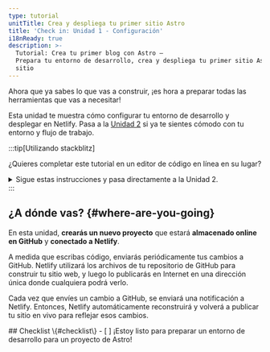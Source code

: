 ```yaml
---
type: tutorial
unitTitle: Crea y despliega tu primer sitio Astro
title: 'Check in: Unidad 1 - Configuración'
i18nReady: true
description: >-
  Tutorial: Crea tu primer blog con Astro —
  Prepara tu entorno de desarrollo, crea y despliega tu primer sitio Astro
  sitio
---
```


Ahora que ya sabes lo que vas a construir, ¡es hora a preparar todas las herramientas que vas a necesitar! 

Esta unidad te muestra cómo configurar tu entorno de desarrollo y desplegar en Netlify. Pasa a la [Unidad 2](/es/tutorial/2-pages/) si ya te sientes cómodo con tu entorno y flujo de trabajo.

:::tip[Utilizando stackblitz]

¿Quieres completar este tutorial en un editor de código en línea en su lugar?
<details>
<summary>Sigue estas instrucciones y pasa directamente a la Unidad 2.</summary>

**Configura StackBlitz**

<Steps>
1. Visita [astro.new](https://astro.new) y haz clic en el botón para abrir la plantilla "Proyecto vacío" en StackBlitz. 

2. Haz clic en "Iniciar sesión" en la parte superior derecha para iniciar sesión con tus credenciales de GitHub.

3. En la parte superior izquierda de la ventana del editor StackBlitz, haz clic para hacer un "fork" de la plantilla (guardar en el panel de tu propia cuenta).

4. Espera a que se cargue el proyecto y verás una vista previa en vivo del inicio del "Proyecto vacío".
</Steps>

**Haz un cambio**

En el panel de archivos, deberías ver `src/pages/index.astro`. Haz clic para abrirlo, y sigue [Escribe tu primera línea de Astro](/es/tutorial/1-setup/3/) para hacer un cambio en este archivo.

**Crea un repositorio GitHub**

<Steps>
1. Presiona el botón <kbd>Connect Repository</kbd> en la parte superior de la lista de archivos, ingresa un nombre para dicho repositorio y haz clic en <kbd>Create Repo & push</kbd>. 

2. Cuando tengas cambios para confirmar en GitHub, aparecerá un botón "Commit" en la parte superior izquierda de tu espacio de trabajo. Al hacer clic en él, podrás introducir un mensaje de confirmación y actualizar tu repositorio.
</Steps>

**Despliega tu sitio**

Si quieres desplegar tu sitio en Netlify, pasa a [Despliega tu sitio en la web](/es/tutorial/1-setup/5/).
¡Si no, pasa a [Unidad 2](/es/tutorial/2-pages/) para empezar a construir con Astro!

</details>
:::

## ¿A dónde vas? \{#where-are-you-going\}

En esta unidad, **crearás un nuevo proyecto** que estará **almacenado online en GitHub** y **conectado a Netlify**. 

A medida que escribas código, enviarás periódicamente tus cambios a GitHub. Netlify utilizará los archivos de tu repositorio de GitHub para construir tu sitio web, y luego lo publicarás en Internet en una dirección única donde cualquiera podrá verlo.

Cada vez que envíes un cambio a GitHub, se enviará una notificación a Netlify. Entonces, Netlify automáticamente reconstruirá y volverá a publicar tu sitio en vivo para reflejar esos cambios.



<Box icon="check-list">
## Checklist \{#checklist\}

<Checklist>
- [ ] ¡Estoy listo para preparar un entorno de desarrollo para un proyecto de Astro!
</Checklist>
</Box>
